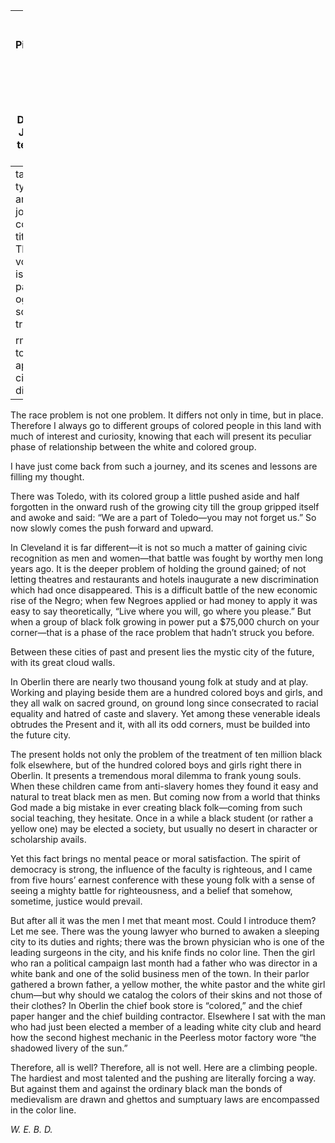 
---
title: 'A Winter Pilgrimage'
author:
  - name:
      given: W.E.B.
      family: Du Bois
date: Jan. 1911
categories: 
  - Travel
  - 
citation: 
  type: article-journal
  container-title: The Crisis
  volume: 1
  issue: 3
  page: 15
google-scholar: true

format:
  html:
    toc: false
    appendix-cite-as: display
---


The race problem is not one problem. It differs not only in time, but in place. Therefore I always go to different groups of colored people in this land with much of interest and curiosity, knowing that each will present its peculiar phase of relationship between the white and colored group. 

I have just come back from such a journey, and its scenes and lessons are filling my thought. 

There was Toledo, with its colored group a little pushed aside and half forgotten in the onward rush of the growing city till the group gripped itself and awoke and said: "We are a part of Toledo---you may not forget us." So now slowly comes the push forward and upward. 

In Cleveland it is far different---it is not so much a matter of gaining civic recognition as men and women---that battle was fought by worthy men long years ago. It is the deeper problem of holding the ground gained; of not letting theatres and restaurants and hotels inaugurate a new discrimination which had once disappeared. This is a difficult battle of the new economic rise of the Negro; when few Negroes applied or had money to apply it was easy to say theoretically, "Live where you will, go where you please." But when a group of black folk growing in power put a $75,000 church on your corner---that is a phase of the race problem that hadn't struck you before. 

Between these cities of past and present lies the mystic city of the future, with its great cloud walls. 

In Oberlin there are nearly two thousand young folk at study and at play. Working and playing beside them are a hundred colored boys and girls, and they all walk on sacred ground, on ground long since consecrated to racial equality and hatred of caste and slavery. Yet among these venerable ideals obtrudes the Present and it, with all its odd corners, must be builded into the future city. 

The present holds not only the problem of the treatment of ten million black folk elsewhere, but of the hundred colored boys and girls right there in Oberlin. It presents a tremendous moral dilemma to frank young souls. When these children came from anti-slavery homes they found it easy and natural to treat black men as men. But coming now from a world that thinks God made a big mistake in ever creating black folk---coming from such social teaching, they hesitate. Once in a while a black student (or rather a yellow one) may be elected a society, but usually no desert in character or scholarship avails. 

Yet this fact brings no mental peace or moral satisfaction. The spirit of democracy is strong, the influence of the faculty is righteous, and I came from five hours' earnest conference with these young folk with a sense of seeing a mighty battle for righteousness, and a belief that somehow, sometime, justice would prevail. 

But after all it was the men I met that meant most. Could I introduce them? Let me see. There was the young lawyer who burned to awaken a sleeping city to its duties and rights; there was the brown physician who is one of the leading surgeons in the city, and his knife finds no color line. Then the girl who ran a political campaign last month had a father who was director in a white bank and one of the solid business men of the town. In their parlor gathered a brown father, a yellow mother, the white pastor and the white girl chum---but why should we catalog the colors of their skins and not those of their clothes? In Oberlin the chief book store is "colored," and the chief paper hanger and the chief building contractor. Elsewhere I sat with the man who had just been elected a member of a leading white city club and heard how the second highest mechanic in the Peerless motor factory wore "the shadowed livery of the sun." 

Therefore, all is well? Therefore, all is not well. Here are a climbing people. The hardiest and most talented and the pushing are literally forcing a way. But against them and against the ordinary black man the bonds of medievalism are drawn and ghettos and sumptuary laws are encompassed in the color line.

*W. E. B. D.*

